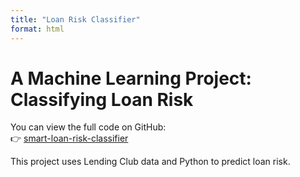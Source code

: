 ```yaml
---
title: "Loan Risk Classifier"
format: html
---
```


# A Machine Learning Project: Classifying Loan Risk

You can view the full code on GitHub:  
👉 [smart-loan-risk-classifier](https://github.com/checkadai/smart-loan-risk-classifier)

This project uses Lending Club data and Python to predict loan risk.
